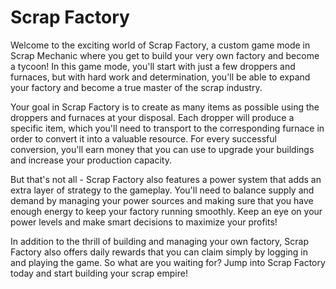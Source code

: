 # Scrap Factory

Welcome to the exciting world of Scrap Factory, a custom game mode in Scrap Mechanic where you get to build your very own factory and become a tycoon! In this game mode, you'll start with just a few droppers and furnaces, but with hard work and determination, you'll be able to expand your factory and become a true master of the scrap industry.

Your goal in Scrap Factory is to create as many items as possible using the droppers and furnaces at your disposal. Each dropper will produce a specific item, which you'll need to transport to the corresponding furnace in order to convert it into a valuable resource. For every successful conversion, you'll earn money that you can use to upgrade your buildings and increase your production capacity.

But that's not all - Scrap Factory also features a power system that adds an extra layer of strategy to the gameplay. You'll need to balance supply and demand by managing your power sources and making sure that you have enough energy to keep your factory running smoothly. Keep an eye on your power levels and make smart decisions to maximize your profits!

In addition to the thrill of building and managing your own factory, Scrap Factory also offers daily rewards that you can claim simply by logging in and playing the game. So what are you waiting for? Jump into Scrap Factory today and start building your scrap empire!
